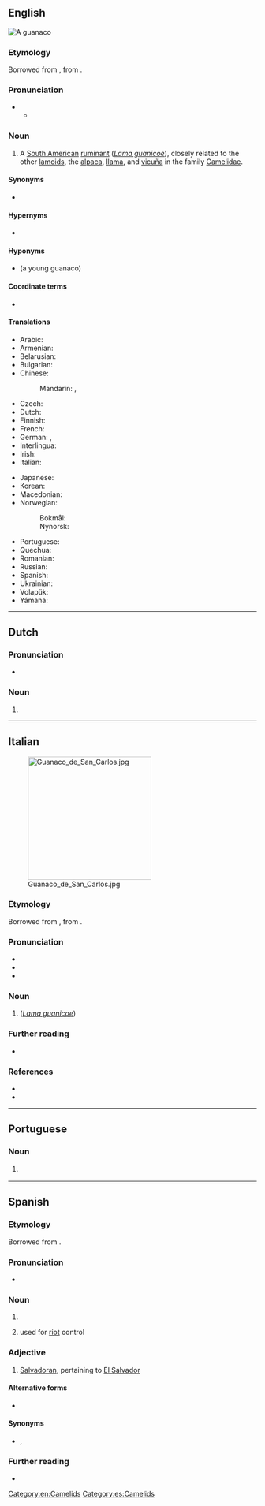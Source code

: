 {{also|guanacó}}
==English==
{{wikipedia}}
[[File:Guanaco 09.24.jpg|thumb|A '''guanaco''']]
{{wikispecies|Lama guanicoe}}

===Etymology===
Borrowed from {{bor|en|es|guanaco}}, from {{der|en|qu|wanaku}}.

===Pronunciation===
* {{IPA|en|/ɡwəˈnɑːkəʊ/}}
** {{audio|en|LL-Q1860 (eng)-Vealhurl-guanaco.wav|Audio (UK)}}

===Noun===
{{en-noun|s|guanacoes}}

# A [[South American]] [[ruminant]] (''[[Lama guanicoe]]''), closely related to the other [[lamoid]]s, the [[alpaca]], [[llama]], and [[vicuña]] in the family [[Camelidae]].

====Synonyms====
* {{lb|en|obsolete}} {{taxlink|Auchenia huanaco|species}}

====Hypernyms====
* {{l|en|camelid}}

====Hyponyms====
* {{l|en|chulengo}} (a young guanaco)

====Coordinate terms====
* {{list:camelids/en}}

====Translations====
{{trans-top|''Lama guanicoe''}}
* Arabic: {{t-needed|ar}}
* Armenian: {{t-needed|hy}}
* Belarusian: {{t-needed|be}}
* Bulgarian: {{t|bg|дива лама|f}}
* Chinese:
*: Mandarin: {{t|cmn|原駝}}, {{t|cmn|原驼|tr=yuántuo}}
* Czech: {{t|cs|guanako}}
* Dutch: {{t+|nl|guanaco}}
* Finnish: {{t+|fi|guanako}}
* French: {{t+|fr|guanaco|m}}
* German: {{t+|de|Guanako|n}}, {{t|de|Huanako|n}}
* Interlingua: {{t|ia|guanaco}}
* Irish: {{t|ga|guanacó|m}}
* Italian: {{t|it|guanaco|m}}
{{trans-mid}}
* Japanese: {{t|ja|グアナコ|tr=guanako}}
* Korean: {{t|ko|과나코}}
* Macedonian: {{t|mk|гва́нако|n}}
* Norwegian:
*: Bokmål: {{t|nb|guanako|m}}
*: Nynorsk: {{t|nn|guanako|m}}
* Portuguese: {{t+|pt|guanaco|m}}
* Quechua: {{t|qu|wanaku}}
* Romanian: {{t+|ro|guanaco|m}}
* Russian: {{t+|ru|гуана́ко|n}}
* Spanish: {{t+|es|guanaco|m}}
* Ukrainian: {{t-needed|uk}}
* Volapük: {{t|vo|huanak}}
* Yámana: {{t|yag|amára}}
{{trans-bottom}}

[[Category:en:Camelids]]

----

==Dutch==

===Pronunciation===
* {{audio|nl|Nl-guanaco.ogg|Audio}}

===Noun===
{{nl-noun|m|-'s|guanacootje}}

# {{l|en|guanaco}}

{{topics|nl|Camelids}}

----

==Italian==
[[File:Guanaco_de_San_Carlos.jpg|thumb|right|250px]]
===Etymology===
Borrowed from {{bor|it|es|guanaco}}, from {{der|it|qu|wanaku}}.

===Pronunciation===
* {{it-IPA|guanàco}}
* {{rhymes|it|ako}}
* {{hyph|it|gua|nà|co}}

===Noun===
{{it-noun|m}}

# {{l|en|guanaco}} (''[[Lama guanicoe]]'')
#: {{hyper|it|camelide}}

===Further reading===
* {{pedialite|lang=it}}

===References===
* {{R:it:Trec}}
* {{R:DIO}}

{{C|it|Camelids}}

----

==Portuguese==

===Noun===
{{pt-noun|m}}

# {{l|en|guanaco}} {{gloss|''[[Lama guanicoe]]'', a ruminant of South America}}

----

==Spanish==

===Etymology===
Borrowed from {{bor|es|qu|wanaku}}.

===Pronunciation===
* {{es-IPA}}

===Noun===
{{es-noun|m}}

# {{l|en|guanaco}}
# {{lb|es|colloquial|Chile}} {{l|en|water cannon}} used for [[riot]] control

===Adjective===
{{es-adj}}

# {{lb|es|colloquial|Central America}} [[Salvadoran]], pertaining to [[El Salvador]]

====Alternative forms====
* {{l|es|huanaco}}

====Synonyms====
* {{l|es|salvadoreño}}, {{l|es|cuscatleco}}

===Further reading===
* {{R:DRAE 2001}}

[[Category:es:Camelids]]